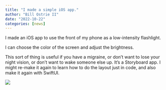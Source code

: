 ```yaml
---
title: "I made a simple iOS app."
author: "Bill Ostrie II"
date: "2022-10-22"
categories: [news]
---
```


I made an iOS app to use the front of my phone as a low-intensity flashlight.

I can choose the color of the screen and adjust the brightness.

This sort of thing is useful if you have a migraine, or don't want to lose your night vision, or don't want to wake someone else up. It's a Storyboard app. I might re-make it again to learn how to do the layout just in code, and also make it again with SwiftUI.



![](myLight.gif)

